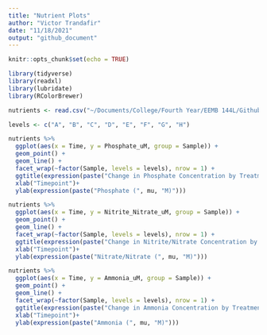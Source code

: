 ```yaml
---
title: "Nutrient Plots"
author: "Victor Trandafir"
date: "11/18/2021"
output: "github_document"
---
```


```r

knitr::opts_chunk$set(echo = TRUE)

```

```r

library(tidyverse)
library(readxl)
library(lubridate)
library(RColorBrewer)

```

```r

nutrients <- read.csv("~/Documents/College/Fourth Year/EEMB 144L/Github/144l_students_2021/Input_Data/week8/2021_nutrient_condensed.csv")

levels <- c("A", "B", "C", "D", "E", "F", "G", "H")

nutrients %>%
  ggplot(aes(x = Time, y = Phosphate_uM, group = Sample)) +
  geom_point() +
  geom_line() +
  facet_wrap(~factor(Sample, levels = levels), nrow = 1) +
  ggtitle(expression(paste("Change in Phosphate Concentration by Treatment Group"))) +
  xlab("Timepoint")+
  ylab(expression(paste("Phosphate (", mu, "M)")))

```

```r

nutrients %>%
  ggplot(aes(x = Time, y = Nitrite_Nitrate_uM, group = Sample)) +
  geom_point() +
  geom_line() +
  facet_wrap(~factor(Sample, levels = levels), nrow = 1) +
  ggtitle(expression(paste("Change in Nitrite/Nitrate Concentration by Treatment Group"))) +
  xlab("Timepoint")+
  ylab(expression(paste("Nitrate/Nitrate (", mu, "M)")))

```

```r

nutrients %>%
  ggplot(aes(x = Time, y = Ammonia_uM, group = Sample)) +
  geom_point() +
  geom_line() +
  facet_wrap(~factor(Sample, levels = levels), nrow = 1) +
  ggtitle(expression(paste("Change in Ammonia Concentration by Treatment Group"))) +
  xlab("Timepoint")+
  ylab(expression(paste("Ammonia (", mu, "M)")))

```





















